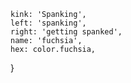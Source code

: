 
	kink: 'Spanking',
	left: 'spanking',
	right: 'getting spanked',
	name: 'fuchsia',
	hex: color.fuchsia,
}

